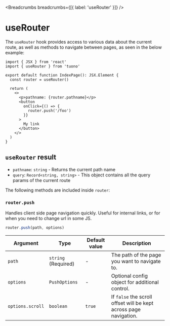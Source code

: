 
<MetaTags
  title="Tuono - useRouter"
  canonical="https://tuono.dev/documentation/hooks/use-router"
/>


<Breadcrumbs breadcrumbs={[{ label: 'useRouter' }]} />

# useRouter

The `useRouter` hook provides access to various data about the current route, as well as methods to navigate between pages, as seen in the below example:

```tsx
import { JSX } from 'react'
import { useRouter } from 'tuono'

export default function IndexPage(): JSX.Element {
  const router = useRouter()

  return (
    <>
      <p>pathname: {router.pathname}</p>
      <button
        onClick={() => {
          router.push('/foo')
        }}
      >
        My link
      </button>
    </>
  )
}
```

## `useRouter` result

- `pathname`: `string` - Returns the current path name
- `query`: `Record<string, string>` - This object contains all the query params of the current route

The following methods are included inside `router`:

### `router.push`

Handles client side page navigation quickly. Useful for internal links, or for when you need to change url in some JS.

```ts
router.push(path, options)
```

| Argument         | Type                | Default value | Description                                                       |
| ---------------- | ------------------- | ------------- | ----------------------------------------------------------------- |
| `path`           | `string` (Required) | -             | The path of the page you want to navigate to.                     |
| `options`        | `PushOptions`       | -             | Optional config object for additional control.                    |
| `options.scroll` | `boolean`           | `true`        | If `false` the scroll offset will be kept across page navigation. |
